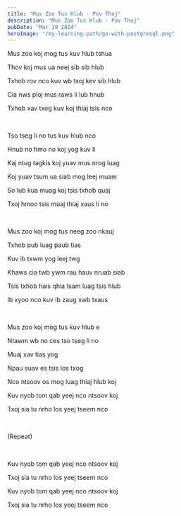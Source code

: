 ```yaml
---
title: "Mus Zoo Tus Hlub - Pov Thoj"
description: "Mus Zoo Tus Hlub - Pov Thoj"
pubDate: "Mar 19 2024"
heroImage: "/my-learning-path/go-with-postgresql.png"
---
```


Mus zoo koj mog tus kuv hlub tshua

Thov koj mus ua neej sib sib hlub

Txhob rov nco kuv wb txoj kev sib hlub

Cia nws ploj mus raws li lub hnub

Txhob xav txog kuv koj thiaj tsis nco

<br />

Tso tseg li no tus kuv hlub nco

Hnub no hmo no koj yog kuv li

Kaj ntug tagkis koj yuav mus nrog luag

Koj yuav tsum ua siab mog leej muam

So lub kua muag koj tsis txhob quaj

Txoj hmoo tsis muaj thiaj xaus li no

<br />

Mus zoo koj mog tus neeg zoo nkauj

Txhob pub luag paub tias

Kuv ib txwm yog leej twg

Khaws cia twb ywm rau hauv nruab siab

Tsis txhob hais qhia tsam luag tsis hlub

Ib xyoo nco kuv ib zaug xwb txaus

<br />

Mus zoo koj mog tus kuv hlub e

Ntawm wb no ces tso tseg li no

Muaj xav tias yog

Npau suav es tsis los txog

Nco ntsoov os mog luag thiaj hlub koj

Kuv nyob tom qab yeej nco ntsoov koj

Txoj sia tu nrho los yeej tseem nco

<br />

(Repeat)

<br />

Kuv nyob tom qab yeej nco ntsoov koj

Txoj sia tu nrho los yeej tseem nco

Kuv nyob tom qab yeej nco ntsoov koj

Txoj sia tu nrho los yeej tseem nco